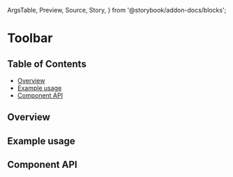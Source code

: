   ArgsTable,
  Preview,
  Source,
  Story,
} from '@storybook/addon-docs/blocks';



# Toolbar

## Table of Contents

- [Overview](#overview)
- [Example usage](#example-usage)
- [Component API](#component-api)

## Overview

## Example usage

<Preview>
  <Story id={getStorybookSlug(pkg, Toolbar.displayName, 'toolbar')} />
</Preview>

## Component API

<ArgsTable />
